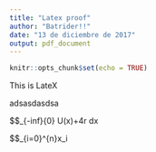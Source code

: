 ---
title: "Latex proof"
author: "Batrider!!"
date: "13 de diciembre de 2017"
output: pdf_document
---

```{r setup, include=FALSE}
knitr::opts_chunk$set(echo = TRUE)
```

This is LateX

adsasdasdsa

$$\int_{-inf}{0} U(x)+4r dx

$$\prod_{i=0}^{n}x_i